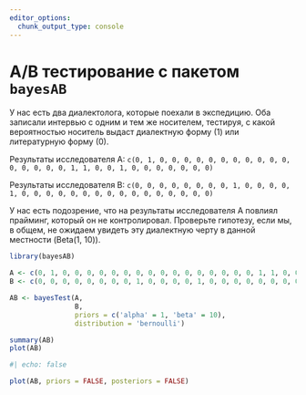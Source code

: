 ```yaml
---
editor_options: 
  chunk_output_type: console
---
```


# A/B тестирование с пакетом `bayesAB`

::: {.callout-note}
У нас есть два диалектолога, которые поехали в экспедицию. Оба записали интервью с одним и тем же носителем, тестируя, с какой вероятностью носитель выдаст диалектную форму (1) или литературную форму (0).

Результаты исследователя A: `c(0, 1, 0, 0, 0, 0, 0, 0, 0, 0, 0, 0, 0, 0, 0, 0, 0, 0, 1, 1, 0, 0, 1, 0, 0, 0, 0, 0, 0, 0)`

Результаты исследователя B: `c(0, 0, 0, 0, 0, 0, 0, 0, 1, 0, 0, 0, 0, 1, 0, 0, 0, 0, 0, 0, 0, 0, 0, 0, 0, 0, 0, 0, 0, 0)`

У нас есть подозрение, что на результаты исследователя А повлиял прайминг, который он не контролировал. Проверьте гипотезу, если мы, в общем, не ожидаем увидеть эту диалектную черту в данной местности (Beta(1, 10)).
:::

```r
library(bayesAB)

A <- c(0, 1, 0, 0, 0, 0, 0, 0, 0, 0, 0, 0, 0, 0, 0, 0, 0, 0, 1, 1, 0, 0, 1, 0, 0, 0, 0, 0, 0, 0)
B <- c(0, 0, 0, 0, 0, 0, 0, 0, 1, 0, 0, 0, 0, 1, 0, 0, 0, 0, 0, 0, 0, 0, 0, 0, 0, 0, 0, 0, 0, 0)

AB <- bayesTest(A,
                B,
                priors = c('alpha' = 1, 'beta' = 10),
                distribution = 'bernoulli')

summary(AB)
plot(AB)
```

```r
#| echo: false

plot(AB, priors = FALSE, posteriors = FALSE)
```

